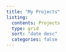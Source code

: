 ```yaml
---
title: "My Projects"
listing: 
  contents: Projects
  type: grid
  sort: "date desc"
  categories: false
---
```



